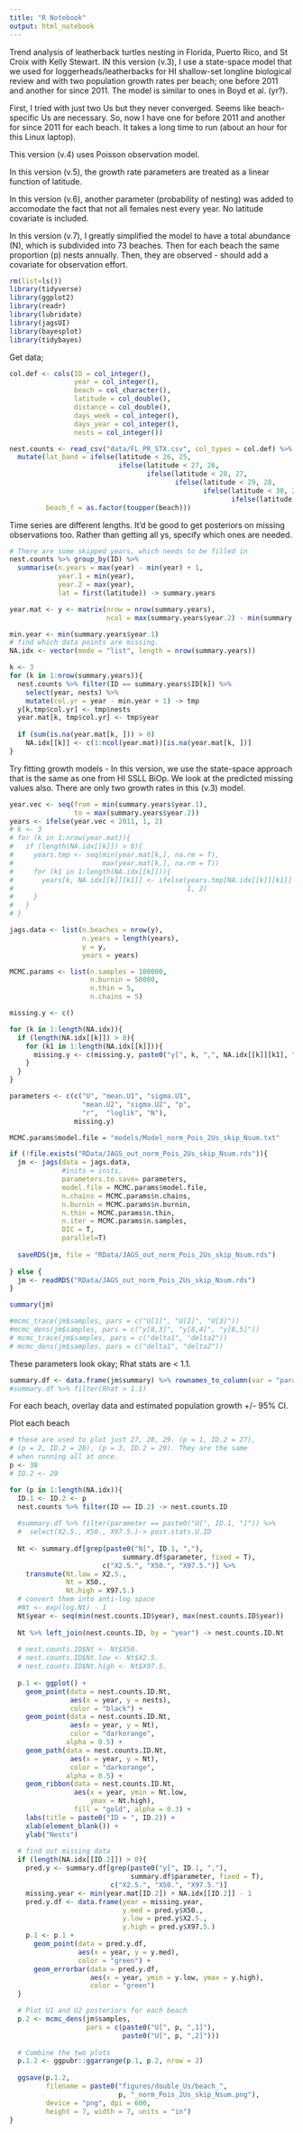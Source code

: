 ```yaml
---
title: "R Notebook"
output: html_notebook
---
```


Trend analysis of leatherback turtles nesting in Florida, Puerto Rico, and St Croix with Kelly Stewart. IN this version (v.3), I use a state-space model that we used for loggerheads/leatherbacks for HI shallow-set longline biological review and with two population growth rates per beach; one before 2011 and another for since 2011. The model is similar to ones in Boyd et al. (yr?).

First, I tried with just two Us but they never converged. Seems like beach-specific Us are necessary. So, now I have one for before 2011 and another for since 2011 for each beach. It takes a long time to run (about an hour for this Linux laptop). 

This version (v.4) uses Poisson observation model.

In this version (v.5), the growth rate parameters are treated as a linear function of latitude. 

In this version (v.6), another parameter (probability of nesting) was added to accomodate the fact that not all females nest every year. No latitude covariate is included.

In this version (v.7), I greatly simplified the model to have a total abundance (N), which is subdivided into 73 beaches. Then for each beach the same proportion (p) nests annually. Then, they are observed - should add a covariate for observation effort. 

```r
rm(list=ls())
library(tidyverse)
library(ggplot2)
library(readr)
library(lubridate)
library(jagsUI)
library(bayesplot)
library(tidybayes)
```

Get data;

```r
col.def <- cols(ID = col_integer(),
                year = col_integer(),
                beach = col_character(),
                latitude = col_double(),
                distance = col_double(),
                days_week = col_integer(),
                days_year = col_integer(),
                nests = col_integer())

nest.counts <- read_csv("data/FL_PR_STX.csv", col_types = col.def) %>% 
  mutate(lat_band = ifelse(latitude < 26, 25,
                           ifelse(latitude < 27, 26,
                                  ifelse(latitude < 28, 27,
                                         ifelse(latitude < 29, 28,
                                                ifelse(latitude < 30, 29,
                                                       ifelse(latitude < 31, 30)))))),
         beach_f = as.factor(toupper(beach)))

```

Time series are different lengths. It'd be good to get posteriors on missing observations too. Rather than getting all ys, specify which ones are needed. 

```r
# There are some skipped years, which needs to be filled in
nest.counts %>% group_by(ID) %>%
  summarise(n.years = max(year) - min(year) + 1,
            year.1 = min(year),
            year.2 = max(year),
            lat = first(latitude)) -> summary.years

year.mat <- y <- matrix(nrow = nrow(summary.years), 
                        ncol = max(summary.years$year.2) - min(summary.years$year.1) + 1)

min.year <- min(summary.years$year.1)
# find which data points are missing.
NA.idx <- vector(mode = "list", length = nrow(summary.years))

k <- 3
for (k in 1:nrow(summary.years)){
  nest.counts %>% filter(ID == summary.years$ID[k]) %>%
    select(year, nests) %>% 
    mutate(col.yr = year - min.year + 1) -> tmp
  y[k,tmp$col.yr] <- tmp$nests
  year.mat[k, tmp$col.yr] <- tmp$year
  
  if (sum(is.na(year.mat[k, ])) > 0)
    NA.idx[[k]] <- c(1:ncol(year.mat))[is.na(year.mat[k, ])]
}
```

Try fitting growth models - In this version, we use the state-space approach that is the same as one from HI SSLL BiOp. We look at the predicted missing values also. There are only two growth rates in this (v.3) model. 

```r
year.vec <- seq(from = min(summary.years$year.1), 
                to = max(summary.years$year.2))
years <- ifelse(year.vec < 2011, 1, 2)
# k <- 3
# for (k in 1:nrow(year.mat)){
#   if (length(NA.idx[[k]]) > 0){
#     years.tmp <- seq(min(year.mat[k,], na.rm = T),
#                      max(year.mat[k,], na.rm = T))
#     for (k1 in 1:length(NA.idx[[k]])){
#       years[k, NA.idx[[k]][k1]] <- ifelse(years.tmp[NA.idx[[k]][k1]] < 2011,
#                                           1, 2)
#     }
#   }
# }

jags.data <- list(n.beaches = nrow(y),
                  n.years = length(years),
                  y = y,
                  years = years)

MCMC.params <- list(n.samples = 100000,
                    n.burnin = 50000,
                    n.thin = 5,
                    n.chains = 5)

missing.y <- c()

for (k in 1:length(NA.idx)){
  if (length(NA.idx[[k]]) > 0){
    for (k1 in 1:length(NA.idx[[k]])){
      missing.y <- c(missing.y, paste0("y[", k, ",", NA.idx[[k]][k1], "]"))
    }
  }
}

parameters <- c(c("U", "mean.U1", "sigma.U1",
                  "mean.U2", "sigma.U2", "p",
                  "r",  "loglik", "N"),
                missing.y)

MCMC.params$model.file = "models/Model_norm_Pois_2Us_skip_Nsum.txt"

if (!file.exists("RData/JAGS_out_norm_Pois_2Us_skip_Nsum.rds")){
  jm <- jags(data = jags.data,
             #inits = inits,
             parameters.to.save= parameters,
             model.file = MCMC.params$model.file,
             n.chains = MCMC.params$n.chains,
             n.burnin = MCMC.params$n.burnin,
             n.thin = MCMC.params$n.thin,
             n.iter = MCMC.params$n.samples,
             DIC = T, 
             parallel=T)
  
  saveRDS(jm, file = "RData/JAGS_out_norm_Pois_2Us_skip_Nsum.rds")
  
} else {
  jm <- readRDS("RData/JAGS_out_norm_Pois_2Us_skip_Nsum.rds")
}

summary(jm)

#mcmc_trace(jm$samples, pars = c("U[1]", "U[2]", "U[3]"))
#mcmc_dens(jm$samples, pars = c("y[8,3]", "y[8,4]", "y[8,5]"))
# mcmc_trace(jm$samples, pars = c("delta1", "delta2"))
# mcmc_dens(jm$samples, pars = c("delta1", "delta2"))

```

These parameters look okay; Rhat stats are < 1.1.   

```r
summary.df <- data.frame(jm$summary) %>% rownames_to_column(var = "parameter") 
#summary.df %>% filter(Rhat > 1.1)
```

For each beach, overlay data and estimated population growth +/- 95% CI.

Plot each beach 
```r
# these are used to plot just 27, 28, 29. (p = 1, ID.2 = 27),
# (p = 2, ID.2 = 28), (p = 3, ID.2 = 29). They are the same
# when running all at once. 
p <- 38
# ID.2 <- 29

for (p in 1:length(NA.idx)){
  ID.1 <- ID.2 <- p
  nest.counts %>% filter(ID == ID.2) -> nest.counts.ID
  
  #summary.df %>% filter(parameter == paste0("U[", ID.1, "]")) %>%
  #  select(X2.5., X50., X97.5.)-> post.stats.U.ID 
  
  Nt <- summary.df[grep(paste0("N[", ID.1, ","), 
                            summary.df$parameter, fixed = T),
                       c("X2.5.", "X50.", "X97.5.")] %>%
    transmute(Nt.low = X2.5.,
              Nt = X50.,
              Nt.high = X97.5.)
  # convert them into anti-log space
  #Nt <- exp(log.Nt) - 1
  Nt$year <- seq(min(nest.counts.ID$year), max(nest.counts.ID$year))
  
  Nt %>% left_join(nest.counts.ID, by = "year") -> nest.counts.ID.Nt
  
  # nest.counts.ID$Nt <- Nt$X50.
  # nest.counts.ID$Nt.low <- Nt$X2.5.
  # nest.counts.ID$Nt.high <- Nt$X97.5.
  
  p.1 <- ggplot() + 
    geom_point(data = nest.counts.ID.Nt,
               aes(x = year, y = nests),
               color = "black") + 
    geom_point(data = nest.counts.ID.Nt,
               aes(x = year, y = Nt),
               color = "darkorange",
              alpha = 0.5) +     
    geom_path(data = nest.counts.ID.Nt,
               aes(x = year, y = Nt),
               color = "darkorange",
              alpha = 0.5) + 
    geom_ribbon(data = nest.counts.ID.Nt,
                aes(x = year, ymin = Nt.low, 
                    ymax = Nt.high),
                fill = "gold", alpha = 0.3) +
    labs(title = paste0("ID = ", ID.2)) + 
    xlab(element_blank()) + 
    ylab("Nests")
  
  # find out missing data
  if (length(NA.idx[[ID.2]]) > 0){
    pred.y <- summary.df[grep(paste0("y[", ID.1, ","), 
                              summary.df$parameter, fixed = T),
                         c("X2.5.", "X50.", "X97.5.")]
    missing.year <- min(year.mat[ID.2]) + NA.idx[[ID.2]] - 1
    pred.y.df <- data.frame(year = missing.year,
                            y.med = pred.y$X50.,
                            y.low = pred.y$X2.5.,
                            y.high = pred.y$X97.5.)
    p.1 <- p.1 + 
      geom_point(data = pred.y.df,
                 aes(x = year, y = y.med),
                 color = "green") + 
      geom_errorbar(data = pred.y.df,
                    aes(x = year, ymin = y.low, ymax = y.high),
                    color = "green")
  }

  # Plot U1 and U2 posteriors for each beach
  p.2 <- mcmc_dens(jm$samples, 
                   pars = c(paste0("U[", p, ",1]"), 
                            paste0("U[", p, ",2]")))
  
  # Combine the two plots
  p.1.2 <- ggpubr::ggarrange(p.1, p.2, nrow = 2)
  
  ggsave(p.1.2, 
         filename = paste0("figures/double_Us/beach_", 
                           p, "_norm_Pois_2Us_skip_Nsum.png"),
         device = "png", dpi = 600,
         height = 7, width = 7, units = "in")
}

```



